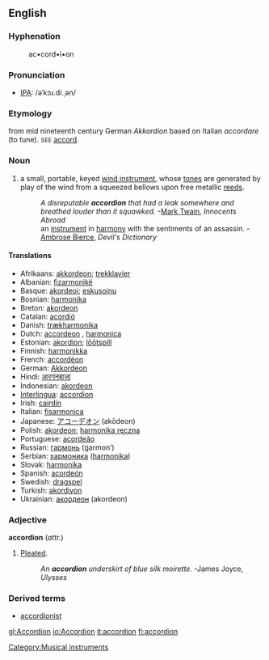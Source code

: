 {{wikipedia}}
[[Category:Musical instruments]]
==English==
===Hyphenation===
:ac•cord•i•on

===Pronunciation===
*[[IPA]]: /əˈkɔɹ.di.ˌən/

===Etymology===
from mid nineteenth century German ''Akkordion'' based on Italian ''accordare'' (to tune). <small>SEE</small> [[accord]].

===Noun===
{{en-noun-reg}} 

# a small, portable, keyed [[wind instrument]], whose [[tone]]s are generated by play of the wind from a squeezed bellows upon free metallic [[reed]]s.
#:''A disreputable '''accordion''' that had a leak somewhere and breathed louder than it squawked.'' -[[Mark Twain]], ''Innocents Abroad''
#:an [[musical instrument|instrument]] in [[harmony]] with the sentiments of an assassin. - [[Ambrose Bierce]], ''Devil's Dictionary''

====Translations====
*Afrikaans: [[akkordeon]]; [[trekklavier]]
*Albanian: [[fizarmonikë]] {{f}}
*Basque: [[akordeoi]]; [[eskusoinu]]
*Bosnian: [[harmonika]] {{f}}
*Breton: [[akordeon]] {{m}}
*Catalan: [[acordió]] {{m}}
*Danish: [[trækharmonika]]
*Dutch: [[accordeon]] {{n}}, [[harmonica]] {{m}}
*Estonian: [[akordion]]; [[lõõtspill]]
*Finnish: [[harmonikka]]
*French: [[accordéon]] {{m}}
*German: [[Akkordeon]] {{n}}
*Hindi: [[आरगनबाजा]]
*Indonesian: [[akordeon]] 
*[[Interlingua]]: [[accordion]]
*Irish: [[cairdín]] {{m}}
*Italian: [[fisarmonica]]
*Japanese: [[アコーデオン]] (akōdeon)
*Polish: [[akordeon]]; [[harmonika ręczna]]
*Portuguese: [[acordeão]]
*Russian: [[гармонь]] (garmonʹ)
*Serbian: [[хармоника]] ([[harmonika]])
*Slovak: [[harmonika]] {{f}}
*Spanish: [[acordeón]] {{m}}
*Swedish: [[dragspel]] {{n}}
*Turkish: [[akordiyon]]
*Ukrainian: [[акордеон]] (akordeon)

===Adjective===
'''accordion'''  (''attr.'')

# [[pleat|Pleated]].
#:''An '''accordion''' underskirt of blue silk moirette.''  -James Joyce, ''Ulysses''

===Derived terms===
*[[accordionist]]

[[gl:Accordion]]
[[io:Accordion]]
[[it:accordion]]
[[fi:accordion]]